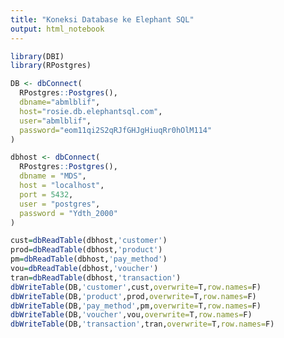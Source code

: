```yaml
---
title: "Koneksi Database ke Elephant SQL"
output: html_notebook
---
```


```r
library(DBI)
library(RPostgres)

DB <- dbConnect(
  RPostgres::Postgres(),
  dbname="abmlblif",
  host="rosie.db.elephantsql.com",
  user="abmlblif",
  password="eom11qi2S2qRJfGHJgHiuqRr0hOlM114"
)
```

```r
dbhost <- dbConnect(
  RPostgres::Postgres(),
  dbname = "MDS",
  host = "localhost",
  port = 5432,
  user = "postgres",
  password = "Ydth_2000"
)
```

```r
cust=dbReadTable(dbhost,'customer')
prod=dbReadTable(dbhost,'product')
pm=dbReadTable(dbhost,'pay_method')
vou=dbReadTable(dbhost,'voucher')
tran=dbReadTable(dbhost,'transaction')
dbWriteTable(DB,'customer',cust,overwrite=T,row.names=F)
dbWriteTable(DB,'product',prod,overwrite=T,row.names=F)
dbWriteTable(DB,'pay_method',pm,overwrite=T,row.names=F)
dbWriteTable(DB,'voucher',vou,overwrite=T,row.names=F)
dbWriteTable(DB,'transaction',tran,overwrite=T,row.names=F)
```